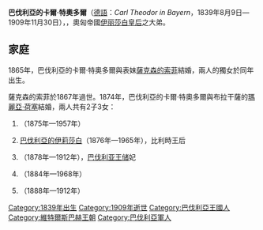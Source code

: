 {{Infobox noble
| name        = 卡爾·特奧多爾
| image       = Duke Karl-Theodor in Bavaria.jpg
| birth_date  = {{birth date|1839|8|9|df=y}}
| birth_place = [[File:Flag_of_Bavaria_(striped).svg|border]] [[巴伐利亞王國|巴伐利亞王國]][[波森霍芬城堡|波森霍芬城堡]]
| death_date  = {{death date and age|1909|11|30|1839|08|09|df=y}}
| death_place = {{flag|German Empire}}[[克罗伊特|克罗伊特]]
| noble family= [[維特爾斯巴赫王朝|維特爾斯巴赫王朝]]
| father      = [[馬克西米利安·約瑟夫公爵|馬克西米利安·約瑟夫公爵]]
| mother      = [[巴伐利亞的盧多維卡公主|巴伐利亞的盧多維卡公主]]
}}

'''巴伐利亞的卡爾·特奧多爾'''（[[德語|德語]]：''Carl Theodor in Bayern''，1839年8月9日—1909年11月30日），{{le|巴伐利亞公爵|Duke in Bavaria}}，奧匈帝國[[伊丽莎白皇后|伊丽莎白皇后]]之大弟。

== 家庭 ==
1865年，巴伐利亞的卡爾·特奧多爾與表妹[[薩克森的索菲_(1845-1867)|薩克森的索菲]]結婚，兩人的獨女{{le|巴伐利亞的阿瑪莉埃|Duchess Amalie in Bavaria|巴伐利亞的阿瑪莉埃}}於同年出生。

薩克森的索菲於1867年過世。1874年，巴伐利亞的卡爾·特奧多爾與布拉干薩的[[瑪麗亞·荷塞_(布拉干薩)|瑪麗亞·荷塞]]結婚，兩人共有2子3女：
# {{le|巴伐利亞的索菲·阿德海德|Duchess Sophie Adelheid in Bavaria|巴伐利亞的索菲·阿德海德}}（1875年—1957年）
# [[巴伐利亞的伊莉莎白_(1876-1965)|巴伐利亞的伊莉莎白]]（1876年—1965年），比利時王后
# {{le|巴伐利亞的瑪麗·加布里埃爾|Duchess Marie Gabrielle in Bavaria|巴伐利亞的瑪麗·加布里埃爾}}（1878年—1912年），[[鲁普雷希特_(巴伐利亚王储)|巴伐利亚王储]]妃
# {{le|巴伐利亞的路德維希·威廉|Duke Ludwig Wilhelm in Bavaria (1884–1968)|巴伐利亞的路德維希·威廉}}（1884年—1968年）
# {{le|巴伐利亞的法蘭茲·約瑟夫|Duke Franz Joseph in Bavaria|巴伐利亞的法蘭茲·約瑟夫}}（1888年—1912年）

[[Category:1839年出生|Category:1839年出生]]
[[Category:1909年逝世|Category:1909年逝世]]
[[Category:巴伐利亞王國人|Category:巴伐利亞王國人]]
[[Category:維特爾斯巴赫王朝|Category:維特爾斯巴赫王朝]]
[[Category:巴伐利亞軍人|Category:巴伐利亞軍人]]